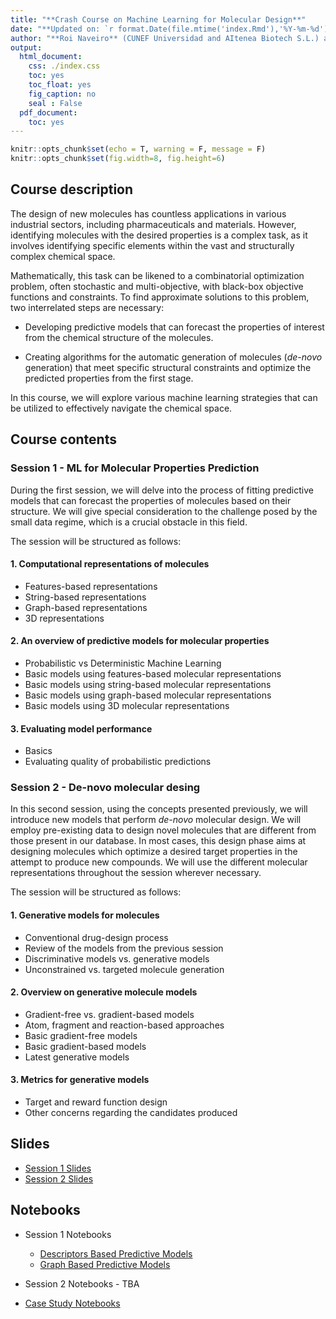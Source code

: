 ```yaml
---
title: "**Crash Course on Machine Learning for Molecular Design**"
date: "**Updated on: `r format.Date(file.mtime('index.Rmd'),'%Y-%m-%d')`**"
author: "**Roi Naveiro** (CUNEF Universidad and AItenea Biotech S.L.) and **Simón Rodríguez Santana** (ICMAT-CSIC)"
output:
  html_document:
    css: ./index.css
    toc: yes
    toc_float: yes
    fig_caption: no
    seal : False
  pdf_document:
    toc: yes
---
```




```r
knitr::opts_chunk$set(echo = T, warning = F, message = F)
knitr::opts_chunk$set(fig.width=8, fig.height=6) 
```

## **Course description**

The design of new molecules has countless applications in various industrial sectors, including pharmaceuticals and materials. However, identifying molecules with the desired properties is a complex task, as it involves identifying specific elements within the vast and structurally complex chemical space.

Mathematically, this task can be likened to a combinatorial optimization problem, often stochastic and multi-objective, with black-box objective functions and constraints. To find approximate solutions to this problem, two interrelated steps are necessary:

* Developing predictive models that can forecast the properties of interest from the chemical structure of the molecules.

* Creating algorithms for the automatic generation of molecules (_de-novo_ generation) that meet specific structural constraints and optimize the predicted properties from the first stage.

In this course, we will explore various machine learning strategies that can be utilized to effectively navigate the chemical space.

## **Course contents** 

### **Session 1 - ML for Molecular Properties Prediction**

During the first session, we will delve into the process of fitting predictive models that can forecast the properties of molecules based on their structure. We will give special consideration to the challenge posed by the small data regime, which is a crucial obstacle in this field.

The session will be structured as follows:

#### **1. Computational representations of molecules**

  - Features-based representations
  - String-based representations
  - Graph-based representations
  - 3D representations

#### **2. An overview of predictive models for molecular properties**

  * Probabilistic vs Deterministic Machine Learning
  * Basic models using features-based molecular representations
  * Basic models using string-based molecular representations
  * Basic models using graph-based molecular representations
  * Basic models using 3D molecular representations

#### **3. Evaluating model performance**

  * Basics
  * Evaluating quality of probabilistic predictions

### **Session 2 - De-novo molecular desing**

In this second session, using the concepts presented previously, we will introduce new models that perform _de-novo_ molecular design. We will employ pre-existing data to design novel molecules that are different from those present in our database. In most cases, this design phase aims at designing molecules which optimize a desired target properties in the attempt to produce new compounds. We will use the different molecular representations throughout the session wherever necessary.

The session will be structured as follows:

#### **1. Generative models for molecules**

  * Conventional drug-design process
  * Review of the models from the previous session 
  * Discriminative models vs. generative models 
  * Unconstrained vs. targeted molecule generation
   
#### **2. Overview on generative molecule models**
   
  * Gradient-free vs. gradient-based models
  * Atom, fragment and reaction-based approaches
  * Basic gradient-free models
  * Basic gradient-based models
  * Latest generative models

#### **3. Metrics for generative models**
   
  * Target and reward function design
  * Other concerns regarding the candidates produced

## **Slides**

* [Session 1 Slides](./session1/slides/session1.html)
* [Session 2 Slides](./session2/slides/session2.html)

## **Notebooks**

* Session 1 Notebooks
  - [Descriptors Based Predictive Models](https://github.com/roinaveiro/ml4md-course/tree/main/docs/session1/descriptors_based_predictive_models.ipynb)
  - [Graph Based Predictive Models](https://github.com/roinaveiro/ml4md-course/tree/main/docs/session1/graph_based_predictive_models.ipynb)
  
  
* Session 2 Notebooks - TBA

* [Case Study Notebooks](https://github.com/roinaveiro/ml4md-course/tree/main/docs/case_study/millad_case_study.ipynb)

